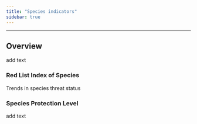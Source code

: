 ```yaml
---
title: "Species indicators"
sidebar: true
---
```


------------------------------------------------------------------------

## Overview

add text

### Red List Index of Species

Trends in species threat status

### Species Protection Level

add text
